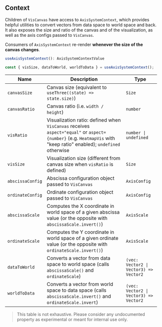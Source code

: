 
<Meta title="Context" />

## Context

Children of `VisCanvas` have access to `AxisSystemContext`, which provides helpful utilities to convert vectors from data space to world space and back.
It also exposes the size and ratio of the canvas and of the visualization, as well as the axis configs passed to `VisCanvas`.

Consumers of `AxisSystemContext` re-render **whenever the size of the canvas changes**.

```ts
useAxisSystemContext(): AxisSystemContextValue

const { visSize, dataToWorld, worldToData } = useAxisSystemContext();
```

| Name             | Description                                                                                                                                                       | Type                                                  |
| ---------------- | ----------------------------------------------------------------------------------------------------------------------------------------------------------------- | ----------------------------------------------------- |
| `canvasSize`     | Canvas size (equivalent to `useThree((state) => state.size)`)                                                                                                     | <code>Size</code>                                     |
| `canvasRatio`    | Canvas ratio (i.e. `width / height`)                                                                                                                              | <code>number</code>                                   |
| `visRatio`       | Visualization ratio: defined when `VisCanvas` receives `aspect="equal"` or `aspect={number}` (e.g. `HeatmapVis` with "keep ratio" enabled); `undefined` otherwise | <code>number &#124; undefined</code>                  |
| `visSize`        | Visualization size (different from canvas size when `visRatio` is defined)                                                                                        | <code>Size</code>                                     |
| `abscissaConfig` | Abscissa configuration object passed to `VisCanvas`                                                                                                               | <code>AxisConfig</code>                               |
| `ordinateConfig` | Ordinate configuration object passed to `VisCanvas`                                                                                                               | <code>AxisConfig</code>                               |
| `abscissaScale`  | Computes the X coordinate in world space of a given abscissa value (or the opposite with `abscissaScale.invert()`)                                                | <code>AxisScale</code>                                |
| `ordinateScale`  | Computes the Y coordinate in world space of a given ordinate value (or the opposite with `ordinateScale.invert()`)                                                | <code>AxisScale</code>                                |
| `dataToWorld`    | Converts a vector from data space to world space (calls `abscissaScale()` and `ordinateScale`)                                                                    | <code>(vec: Vector2 &#124; Vector3) => Vector2</code> |
| `worldToData`    | Converts a vector from world space to data space (calls `abscissaScale.invert()` and `ordinateScale.invert`)                                                      | <code>(vec: Vector2 &#124; Vector3) => Vector2</code> |

> This table is not exhaustive. Please consider any undocumented property as experimental or meant for internal use only.
